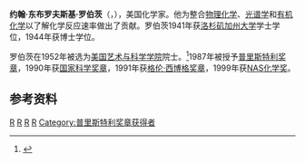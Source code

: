 {{Infobox scientist
|name              = John D. Roberts
|image             = John D Roberts American Chemist.jpg
| image_size       = 150px
| alt              =
| caption          = 约翰·罗伯茨，摄于2010年
|birth_date = 1918年6月8日
|birth_place = {{USA}}[[加利福尼亞州|加利福尼亞州]][[洛杉矶|洛杉矶]]
|death_date= {{death date and age|2016|10|29|1918|6|8}}
|death_place= {{USA}}[[加利福尼亞州|加利福尼亞州]][[帕薩迪納|帕薩迪納]]
|nationality={{USA}}
|field=化学
|alma_mater=[[University_of_California,_Los_Angeles|UCLA]]
|work_institution=[[Harvard|Harvard]], [[MIT|MIT]], [[Caltech|Caltech]]
|doctoral_advisor = William G. Young<br>[[Saul_Winstein|Saul Winstein]]
|doctoral_students=[[Frank_J._Weigert|Frank J. Weigert]]<br>[[George_M._Whitesides|George M. Whitesides]]
|societies=[[American_Philosophical_Society|American Philosophical Society]]
[[国家科学院|国家科学院]]
|prizes=Roger Adams Award in Organic Chemistry (1967)<br>
[[普里斯特利奖章|普里斯特利奖章]] (1987)<br>
[[韦尔奇奖|韦尔奇奖]] (1990)<br>
[[国家科学奖章|国家科学奖章]] (1990)
}}

'''约翰·东布罗夫斯基·罗伯茨'''（{{lang-en|'''John Dombrowski Roberts'''}}，{{bd|1918年|6月8日|2016年|10月29日}}），美国化学家。他为整合[[物理化学|物理化学]]、[[光谱学|光谱学]]和[[有机化学|有机化学]]以了解化学反应速率做出了贡献。罗伯茨1941年获[[洛杉矶加州大学|洛杉矶加州大学]]学士学位，1944年获博士学位。

罗伯茨在1952年被选为[[美国艺术与科学学院|美国艺术与科学学院]]院士。<ref name=AAAS>{{cite web|title=Book of Members, 1780-2010: Chapter R|url=http://www.amacad.org/publications/BookofMembers/ChapterR.pdf|publisher=American Academy of Arts and Sciences|accessdate=15 April 2011}}</ref>1987年被授予[[普里斯特利奖章|普里斯特利奖章]]，1990年获[[国家科学奖章|国家科学奖章]]，1991年获[[格伦·西博格奖章|格伦·西博格奖章]]，1999年获[[NAS化学奖|NAS化学奖]]。

==参考资料==
{{reflist}}

{{普里斯特利奖章获得者}}
{{美国国家科学奖章|chemistry}}

{{Authority control}}
[[Category:美国化学家|R]]
[[Category:美国文理科学院院士|R]]
[[Category:美国国家科学奖获奖者|R]]
[[Category:加利福尼亞大學洛杉磯分校校友|R]]
[[Category:普里斯特利奖章获得者|Category:普里斯特利奖章获得者]]